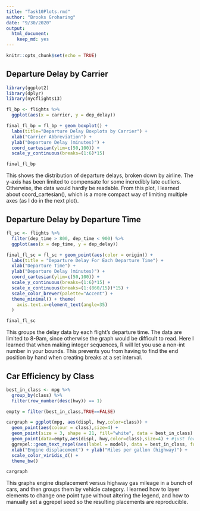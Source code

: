```yaml
---
title: "Task10Plots.rmd"
author: "Brooks Groharing"
date: "9/30/2020"
output: 
  html_document: 
    keep_md: yes
---
```


```r
knitr::opts_chunk$set(echo = TRUE)
```

## Departure Delay by Carrier

```r
library(ggplot2)
library(dplyr)
library(nycflights13)

fl_bp <- flights %>%
  ggplot(aes(x = carrier, y = dep_delay))

final_fl_bp = fl_bp + geom_boxplot() + 
  labs(title="Departure Delay Boxplots by Carrier") + 
  xlab("Carrier Abbreviation") + 
  ylab("Departure Delay (minutes)") +
  coord_cartesian(ylim=c(50,100)) +
  scale_y_continuous(breaks=(1:6)*15)
```

```r
final_fl_bp
```

This shows the distribution of departure delays, broken down by airline. The y-axis has been limited to compensate for some incredibly late outliers. Otherwise, the data would hardly be readable. From this plot, I learned about coord_cartesian(), which is a more compact way of limiting multiple axes (as I do in the next plot).


## Departure Delay by Departure Time


```r
fl_sc <- flights %>%
  filter(dep_time > 800, dep_time < 900) %>%
  ggplot(aes(x = dep_time, y = dep_delay))

final_fl_sc = fl_sc + geom_point(aes(color = origin)) +
  labs(title = "Departure Delay For Each Departure Time") + 
  xlab("Departure Time") + 
  ylab("Departure Delay (minutes)") +
  coord_cartesian(ylim=c(50,100)) +
  scale_y_continuous(breaks=(1:6)*15) +
  scale_x_continuous(breaks=(1:(860/15))*15) +
  scale_color_brewer(palette="Accent") + 
  theme_minimal() + theme(
    axis.text.x=element_text(angle=35)
  )

```

```r
final_fl_sc
```

This groups the delay data by each flight's departure time. The data are limited to 8-9am, since otherwise the graph would be difficult to read. Here I learned that when making integer sequences, R will let you use a non-int number in your bounds. This prevents you from having to find the end position by hand when creating breaks at a set interval. 

## Car Efficiency by Class


```r

best_in_class <- mpg %>%
  group_by(class) %>%
  filter(row_number(desc(hwy)) == 1)

empty = filter(best_in_class,TRUE==FALSE)

cargraph = ggplot(mpg, aes(displ, hwy,color=class)) +
  geom_point(aes(colour = class),size=4) +
  geom_point(size = 3, shape = 21, fill="white", data = best_in_class) +
  geom_point(data=empty,aes(displ, hwy,color=class),size=4) + #just for fixing the legend
  ggrepel::geom_text_repel(aes(label = model), data = best_in_class, force=10,box.padding = .7,seed=42) +
  xlab("Engine displacement") + ylab("Miles per gallon (highway)") +
  scale_color_viridis_d() +
  theme_bw()
```

```r
cargraph
```


This graphs engine displacement versus highway gas mileage in a bunch of cars, and then groups them by vehicle category. I learned how to layer elements to change one point type without altering the legend, and how to manually set a ggrepel seed so the resulting placements are reproducible.

